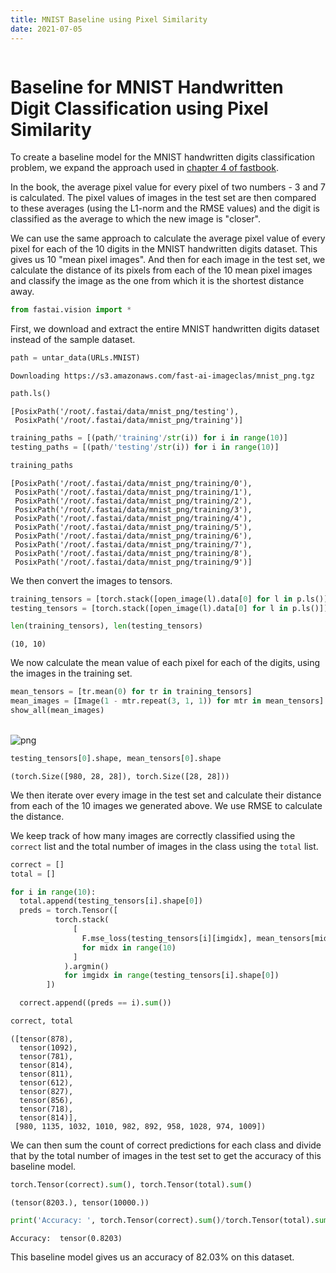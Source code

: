 ```yaml
---
title: MNIST Baseline using Pixel Similarity
date: 2021-07-05
---
```



<Image name="MNIST_Baseline_pixel_similarity.png" />

# Baseline for MNIST Handwritten Digit Classification using Pixel Similarity

To create a baseline model for the MNIST handwritten digits classification problem, we expand the approach used in [chapter 4 of fastbook](https://github.com/fastai/fastbook/blob/master/04_mnist_basics.ipynb).

In the book, the average pixel value for every pixel of two numbers - 3 and 7 is calculated. The pixel values of images in the test set are then compared to these averages (using the L1-norm and the RMSE values) and the digit is classified as the average to which the new image is "closer".

We can use the same approach to calculate the average pixel value of every pixel for each of the 10 digits in the MNIST handwritten digits dataset. This gives us 10 "mean pixel images". And then for each image in the test set, we calculate the distance of its pixels from each of the 10 mean pixel images and classify the image as the one from which it is the shortest distance away.


```python
from fastai.vision import *
```

First, we download and extract the entire MNIST handwritten digits dataset instead of the sample dataset.


```python
path = untar_data(URLs.MNIST)
```

    Downloading https://s3.amazonaws.com/fast-ai-imageclas/mnist_png.tgz





```python
path.ls()
```




    [PosixPath('/root/.fastai/data/mnist_png/testing'),
     PosixPath('/root/.fastai/data/mnist_png/training')]




```python
training_paths = [(path/'training'/str(i)) for i in range(10)]
testing_paths = [(path/'testing'/str(i)) for i in range(10)]
```


```python
training_paths
```




    [PosixPath('/root/.fastai/data/mnist_png/training/0'),
     PosixPath('/root/.fastai/data/mnist_png/training/1'),
     PosixPath('/root/.fastai/data/mnist_png/training/2'),
     PosixPath('/root/.fastai/data/mnist_png/training/3'),
     PosixPath('/root/.fastai/data/mnist_png/training/4'),
     PosixPath('/root/.fastai/data/mnist_png/training/5'),
     PosixPath('/root/.fastai/data/mnist_png/training/6'),
     PosixPath('/root/.fastai/data/mnist_png/training/7'),
     PosixPath('/root/.fastai/data/mnist_png/training/8'),
     PosixPath('/root/.fastai/data/mnist_png/training/9')]



We then convert the images to tensors.


```python
training_tensors = [torch.stack([open_image(l).data[0] for l in p.ls()]) for p in training_paths]
testing_tensors = [torch.stack([open_image(l).data[0] for l in p.ls()]) for p in testing_paths]
```


```python
len(training_tensors), len(testing_tensors)
```




    (10, 10)



We now calculate the mean value of each pixel for each of the digits, using the images in the training set.


```python
mean_tensors = [tr.mean(0) for tr in training_tensors]
mean_images = [Image(1 - mtr.repeat(3, 1, 1)) for mtr in mean_tensors]
show_all(mean_images)
```


​    
![png](MNIST_Baseline_files/MNIST_Baseline_11_0.png)
​    



```python
testing_tensors[0].shape, mean_tensors[0].shape
```




    (torch.Size([980, 28, 28]), torch.Size([28, 28]))



We then iterate over every image in the test set and calculate their distance from each of the 10 images we generated above. We use RMSE to calculate the distance.

We keep track of how many images are correctly classified using the `correct` list and the total number of images in the class using the `total` list.


```python
correct = []
total = []

for i in range(10):
  total.append(testing_tensors[i].shape[0])
  preds = torch.Tensor([
          torch.stack(
              [
                F.mse_loss(testing_tensors[i][imgidx], mean_tensors[midx]).sqrt()
                for midx in range(10)
              ]
            ).argmin()
            for imgidx in range(testing_tensors[i].shape[0])
        ])

  correct.append((preds == i).sum())

correct, total
```




    ([tensor(878),
      tensor(1092),
      tensor(781),
      tensor(814),
      tensor(811),
      tensor(612),
      tensor(827),
      tensor(856),
      tensor(718),
      tensor(814)],
     [980, 1135, 1032, 1010, 982, 892, 958, 1028, 974, 1009])



We can then sum the count of correct predictions for each class and divide that by the total number of images in the test set to get the accuracy of this baseline model.


```python
torch.Tensor(correct).sum(), torch.Tensor(total).sum()
```




    (tensor(8203.), tensor(10000.))




```python
print('Accuracy: ', torch.Tensor(correct).sum()/torch.Tensor(total).sum())
```

    Accuracy:  tensor(0.8203)


This baseline model gives us an accuracy of 82.03% on this dataset.

